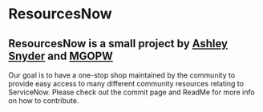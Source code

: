 
# ResourcesNow

## **ResourcesNow** is a small project by [Ashley Snyder](http://ashleysn.com) and [MGOPW](http://mgopw.dev)

Our goal is to have a one-stop shop maintained by the community to provide easy access to many different community resources relating to ServiceNow. Please check out the commit page and ReadMe for more info on how to contribute.